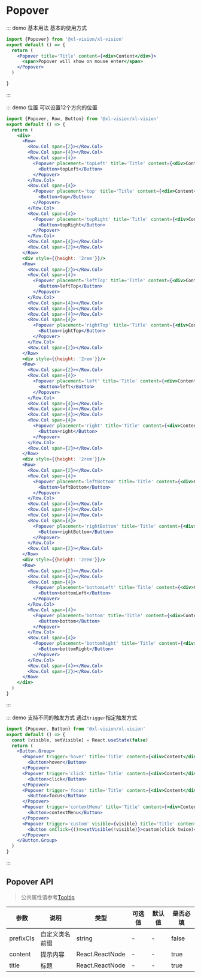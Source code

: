 # Popover

::: demo 基本用法
基本的使用方式

```jsx
import {Popover} from '@xl-vision/xl-vision'
export default () => {
  return (
    <Popover title='Title' content={<div>Content</div>}>
      <span>Popover will show on mouse enter</span>
    </Popover>
  )

}
```

:::

::: demo 位置
可以设置12个方向的位置

```jsx
import {Popover, Row, Button} from '@xl-vision/xl-vision'
export default () => {
  return (
    <div>
      <Row>
        <Row.Col span={2}></Row.Col>
        <Row.Col span={4}></Row.Col>
        <Row.Col span={4}>
          <Popover placement='topLeft' title='Title' content={<div>Content</div>}>
            <Button>topLeft</Button>
          </Popover>
        </Row.Col>
        <Row.Col span={4}>
          <Popover placement='top' title='Title' content={<div>Content</div>}>
            <Button>top</Button>
          </Popover>
        </Row.Col>
        <Row.Col span={4}>
          <Popover placement='topRight' title='Title' content={<div>Content</div>}>
            <Button>topRight</Button>
          </Popover>
        </Row.Col>
        <Row.Col span={4}></Row.Col>
        <Row.Col span={2}></Row.Col>
      </Row>
      <div style={{height: '2rem'}}/>
      <Row>
        <Row.Col span={2}></Row.Col>
        <Row.Col span={4}>
          <Popover placement='leftTop' title='Title' content={<div>Content</div>}>
            <Button>leftTop</Button>
          </Popover>
        </Row.Col>
        <Row.Col span={4}></Row.Col>
        <Row.Col span={4}></Row.Col>
        <Row.Col span={4}></Row.Col>
        <Row.Col span={4}>
          <Popover placement='rightTop' title='Title' content={<div>Content</div>}>
            <Button>rightTop</Button>
          </Popover>
        </Row.Col>
        <Row.Col span={2}></Row.Col>
      </Row>
      <div style={{height: '2rem'}}/>
      <Row>
        <Row.Col span={2}></Row.Col>
        <Row.Col span={4}>
          <Popover placement='left' title='Title' content={<div>Content</div>}>
            <Button>left</Button>
          </Popover>
        </Row.Col>
        <Row.Col span={4}></Row.Col>
        <Row.Col span={4}></Row.Col>
        <Row.Col span={4}></Row.Col>
        <Row.Col span={4}>
          <Popover placement='right' title='Title' content={<div>Content</div>}>
            <Button>right</Button>
          </Popover>
        </Row.Col>
        <Row.Col span={2}></Row.Col>
      </Row>
      <div style={{height: '2rem'}}/>
      <Row>
        <Row.Col span={2}></Row.Col>
        <Row.Col span={4}>
          <Popover placement='leftBottom' title='Title' content={<div>Content</div>}>
            <Button>leftBottom</Button>
          </Popover>
        </Row.Col>
        <Row.Col span={4}></Row.Col>
        <Row.Col span={4}></Row.Col>
        <Row.Col span={4}></Row.Col>
        <Row.Col span={4}>
          <Popover placement='rightBottom' title='Title' content={<div>Content</div>}>
            <Button>rightBottom</Button>
          </Popover>
        </Row.Col>
        <Row.Col span={2}></Row.Col>
      </Row>
      <div style={{height: '2rem'}}/>
      <Row>
        <Row.Col span={2}></Row.Col>
        <Row.Col span={4}></Row.Col>
        <Row.Col span={4}>
          <Popover placement='bottomLeft' title='Title' content={<div>Content</div>}>
            <Button>bottomLeft</Button>
          </Popover>
        </Row.Col>
        <Row.Col span={4}>
          <Popover placement='bottom' title='Title' content={<div>Content</div>}>
            <Button>bottom</Button>
          </Popover>
        </Row.Col>
        <Row.Col span={4}>
          <Popover placement='bottomRight' title='Title' content={<div>Content</div>}>
            <Button>bottomRight</Button>
          </Popover>
        </Row.Col>
        <Row.Col span={4}></Row.Col>
        <Row.Col span={2}></Row.Col>
      </Row>
    </div>
  )
}

```

:::

::: demo 支持不同的触发方式
通过`trigger`指定触发方式

```jsx
import {Popover, Button} from '@xl-vision/xl-vision'
export default () => {
  const [visible, setVisible] = React.useState(false)
  return (
    <Button.Group>
      <Popover trigger='hover' title='Title' content={<div>Content</div>}>
        <Button>hover</Button>
      </Popover>
      <Popover trigger='click' title='Title' content={<div>Content</div>}>
        <Button>click</Button>
      </Popover>
      <Popover trigger='focus' title='Title' content={<div>Content</div>}>
        <Button>focus</Button>
      </Popover>
      <Popover trigger='contextMenu' title='Title' content={<div>Content</div>}>
        <Button>contextMenu</Button>
      </Popover>
      <Popover trigger='custom' visible={visible} title='Title' content={<div>Content</div>}>
        <Button onClick={()=>setVisible(!visible)}>custom(click twice)</Button>
      </Popover>
    </Button.Group>
  )
}

```

:::

## Popover API

>公共属性请参考[Tooltip](#/tooltip)

| 参数   | 说明                                       | 类型            | 可选值 | 默认值 | 是否必填
| ------ | ------------------------------------------ | --------------- | ------ | ------ | --- |
| prefixCls | 自定义类名前缀            | string  | -  | -| false|
| content | 提示内容            | React.ReactNode  | -  | -| true|
| title | 标题            | React.ReactNode  | -  | -| true|
